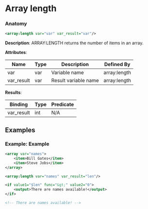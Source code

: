 # Array length

### Anatomy

```xml
<array:length var="var" var_result="var"/>
```

 **Description**:
 ARRAY:LENGTH returns the number of items in an array.

**Attributes**:

| Name | Type | Description | Defined By |
| ---- | ---- | ----------- | ---------- |
| var | var | Variable name | array:length |
| var_result | var | Result variable name | array:length |


**Results**:

| Binding | Type | Predicate |
| ------- | ---- | --------- |
| var_result | int | N/A |


## Examples

### Example: Example

```xml
<array var="names">
	<item>Bill Gates</item>
	<item>Steve Jobs</item>
</array>

<array:length var="names" var_result="len"/>

<if value1="$len" func="&gt;" value2="0">
	<output>There are names available!</output>
</if>

<!-- There are names available! -->
```

